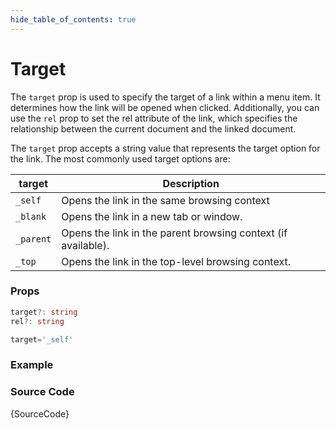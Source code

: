 ```yaml
---
hide_table_of_contents: true
---
```



# Target

The `target` prop is used to specify the target of a link within a menu item. It determines how the link will be opened when clicked. Additionally, you can use the `rel` prop to set the rel attribute of the link, which specifies the relationship between the current document and the linked document.

The `target` prop accepts a string value that represents the target option for the link. The most commonly used target options are:

| target    | Description                                                   |
| --------- | ------------------------------------------------------------- |
| `_self`   | Opens the link in the same browsing context                   |
| `_blank`  | Opens the link in a new tab or window.                        |
| `_parent` | Opens the link in the parent browsing context (if available). |
| `_top`    | Opens the link in the top-level browsing context.             |

### Props

```ts noCopy
target?: string
rel?: string
```

```ts noCopy title='Default Value'
target='_self'
```

### Example

<BrowserWindow>
  <Provider>
    <Target />
  </Provider>
</BrowserWindow>

### Source Code

<TsToJsCodeSnippet>{SourceCode}</TsToJsCodeSnippet>
